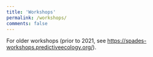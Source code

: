 ```yaml
---
title: 'Workshops'
permalink: /workshops/
comments: false
---
```




For older workshops (prior to 2021, see <https://spades-workshops.predictiveecology.org/>).
